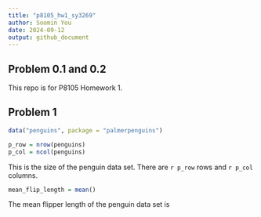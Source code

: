 ```yaml
---
title: "p8105_hw1_sy3269"
author: Soomin You
date: 2024-09-12
output: github_document
---
```


## Problem 0.1 and 0.2
This repo is for P8105 Homework 1. 

## Problem 1
```r
data("penguins", package = "palmerpenguins")

p_row = nrow(penguins)
p_col = ncol(penguins)

```

This is the size of the penguin data set. 
There are `r p_row` rows and `r p_col` columns. 

```r

mean_flip_length = mean()

```

The mean flipper length of the penguin data set is 
